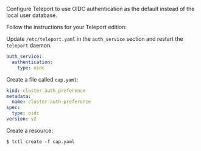 Configure Teleport to use OIDC authentication as the default instead of the local
user database. 

Follow the instructions for your Teleport edition:

<Tabs>
  <TabItem label="Static Config (Self-Hosted)" scope={["oss", "enterprise"]}>

 Update `/etc/teleport.yaml` in the `auth_service` section and restart the `teleport` daemon.

  ```yaml
  auth_service:
    authentication:
      type: oidc

  ```

  </TabItem>
  <TabItem scope={["cloud"]} label="Dynamic Resources (All Editions)">

  Create a file called `cap.yaml`:
  
  ```yaml
  kind: cluster_auth_preference
  metadata:
    name: cluster-auth-preference
  spec:    
    type: oidc
  version: v2
  ```

  Create a resource:

  ```code
  $ tctl create -f cap.yaml
  ```
  </TabItem>
</Tabs>

